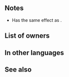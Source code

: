{{SkillPage Tabs}}{{Weapon Infobox
|tagid=SID_聖祭の光炎
|intID=2730
|userVersion1=Closed|userVersion2=Open
|weaponType=Red Tome
|might=8
|range=2
|effect=At start of turn, restores 10 HP. At start of combat, if unit's HP ≥ 25%, grants Atk/Spd+5 to unit during combat.
|exclusive=0
|cost=200
|statModifiers=0,8,0,0,0
|required=Elfire;Ruin
|next=Luminous Grace+
|promotionRarity=5
|promotionTier=1
|properties=
}}
==Notes==
* Has the same effect as {{St|Recover Ring}}.
{{Start-of-turn healing}}
{{Combat boosts}}

==List of owners==
{{Skill Hero List}}
==In other languages==
{{OtherLanguages
|japanese=聖祭の光炎
|german=Helle Grazie
|spanishEU=Brillo grácil
|spanishLA=Brillo grácil
|french=Grâce brillante
|italian=Grazia fulgida
|chineseTW=聖祭光炎
|portuguese=Brilho gracioso
}}
==See also==
{{See also skills|cond=Description LIKE '%start of turn, restores 10 HP.%' OR Description LIKE '%if unit_s HP ≥%grants Atk/Spd+_%during combat%'|columns=3}}
{{Weapons Navbox}}